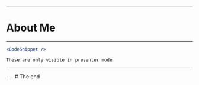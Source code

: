 
<OvermindLogo size="50vh" />

---
# About Me
---
```jsx
<CodeSnippet />
```

```notes
These are only visible in presenter mode
```
---

<Demo />
---
# The end